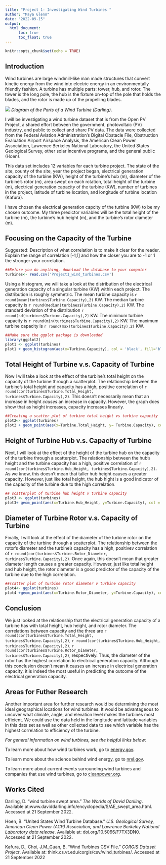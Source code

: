 ```yaml
---
title: "Project 1- Investigating Wind Turbines "
author: "Maya Glenn"
date: "2022-09-15"
output: 
  html_document:
      toc: true
      toc_float: true
---
```


```r
knitr::opts_chunk$set(echo = TRUE)
```

## Introduction

  Wind turbines are large windmill-like man made structures that convert kinetic energy from the wind into electric energy in an environmentally friendly fashion. A turbine has multiple parts: tower, hub, and rotor. The tower is the long pole, the hub is the fixture on-top of the pole that holds the blades, and the rotor is made up of the propelling blades.
  
![](http://www.daviddarling.info/images/wind_turbine_blades.gif)
*Diagram of the Parts of a Wind Turbine (Darling).*

  
  I will be investigating a wind turbine dataset that is from the Open PV Project, a shared effort between the government, photovoltaic (PV) industry, and public to collect and share PV data. The data were collected from the Federal Aviation Administration's Digital Obstacle File, Obstruction Evaluation Airport Airspace Analysis, the American Clean Power Association, Lawrence Berkeley National Laboratory, the United States Geological Survey, other solar incentive programs, and the general public (Hoen).
  
  This data set includes 12 variables for each turbine project. The state of the site,  county of the site, year the project began, electrical generation capacity of the turbine (KW), height of the turbine's hub (m), diameter of the turbine's rotor (m), area swept on each rotation, total height of the turbine (m), electrical generation capacity of the turbine (KW), number of turbines in the project, latitude of turbine location, and longitude of turbine location (Kafura).
  
  I have chosen the electrical generation capcity of the turbine (KW) to be my chosen outcome. My three predictor variables will be the total height of the turbine (m), the turbine's hub height (m), and the turbine's rotor diameter (m).
  

## Focusing on the Capacity of the Turbine

Suggested: Description of what correlation is to make it clear for the reader. Explain the range of correlation [-1,1] and how the closer you are to -1 or 1 the stronger your correlation. 

``` r
##Before you do anything, download the database to your computer
turbines<- read.csv('Project1_wind_turbines.csv')
```
Using a histogram, we will take a look at the distribution of the electrical generation capacity of a singular turbine (KW) within each project. The distribution is roughly symmetric. 
The mean turbine capacity is `r round(mean(turbines$Turbine.Capacity),2)` KW.
The median turbine capacity is `r round(median(turbines$Turbine.Capacity),2)` KW. 
The standard deviation of the distribution `r round(sd(turbines$Turbine.Capacity),2)` KW.
The minimum turbine capacity is `r round(min(turbines$Turbine.Capacity),2)` KW.
The maximum turbine capacity is `r round(max(turbines$Turbine.Capacity),2)` KW.

```r
##Make sure the ggplot package is downloaded 
library(ggplot2)
plot1 <- ggplot(turbines)
plot1 + geom_histogram(aes(x=Turbine.Capacity), col = 'black', fill='blue') + labs(title = 'Distribution of Capacity of the Turbine', x = 'Capacity of Turbine (KW)', y= 'Frequency')
```


## Total Height of Turbine v.s. Capacity of Turbine

Now I will take a look at the effect of the turbine's total height on the capacity of the turbine through a scatterplot. 
The relationship between the turbine's total height and capacity has a high, positive correlation of `r round(cor(turbines$Turbine.Total_Height, turbines$Turbine.Capacity),2)`. This doesn't necessarily mean that an increase in height *causes* an increase in capacity. However, the graph does show that as height increases, capacity increases linearly. 

```r
##Creating a scatter plot of turbine total height vs turbine capacity
plot2<- ggplot(turbines)
plot2 + geom_point(aes(x=Turbine.Total_Height, y= Turbine.Capacity), col='green') + labs(title='Relationship between Total Height and Capacity of Turbine', x='Total Height of Turbine(m)', y='Capacity of Turbine(KW)')
```


## Height of Turbine Hub v.s. Capacity of Turbine

Next, I will look at the effect of the height of the turbine hub on the capacity of the turbine through a scatterplot. 
The relationship between the hub's height and the turbine capacity has a high, positive correlation of `r round(cor(turbines$Turbine.Hub_Height, turbines$Turbine.Capacity),2)`. As we know, this doesn't mean that taller hub height causes a greater capacity. However, just like total height, the hub hight is a good indicator of the capacity of the turbine due to the high correlation. 

```r
## scatterplot of turbine hub height v turbine capacity
plot3 <- ggplot(turbines)
plot3+ geom_point(aes(x=Turbine.Hub_Height, y=Turbine.Capacity), col = 'purple') + labs(title = 'Relationship between Hub Height and Capacity of Turbine', x='Hub Height(m)', y='Capacity of Turbine(KW)')
```


## Diameter of Turbine Rotor v.s. Capacity of Turbine

Finally, I will look at the effect of the diameter of the turbine rotor on the capacity of the turbine through a scatterplot. 
The relationship between the rotor's diameter and the turbine's capacity has a high, positivev correlation of `r round(cor(turbines$Turbine.Rotor_Diameter, turbines$Turbine.Capacity),2)`. Once again, this doesn't mean that greater diameter length causes a greater capacity. However, just like total height and hub height, the rotor diameter is a good predictor of the capacity of the turbine due to the high correlation. 

```r
##scatter plot of turbine rotor diameter v turbine capacity
plot4<- ggplot(turbines)
plot4 +geom_point(aes(x=Turbine.Rotor_Diameter, y=Turbine.Capacity), col = 'red') + labs(title = 'Relationship between Rotor Diameter and Capacity of Turbine', x='Rotor Diameter(m)', y='Capacity of Turbine(KW)') 
```



## Conclusion

We just looked at the relationship that the electrical generation capacity of a turbine has with total height, hub height, and rotor diameter. The correlations between capacity and the three are `r round(cor(turbines$Turbine.Total_Height, turbines$Turbine.Capacity),2)`, `r round(cor(turbines$Turbine.Hub_Height, turbines$Turbine.Capacity),2)`, `r round(cor(turbines$Turbine.Rotor_Diameter, turbines$Turbine.Capacity),2)`, respectively. Thus, the diameter of the rotor has the highest correlation to electrical generation capacity. Although this conclusion doesn't mean it causes an increase in electrical generation capacity, it is indeed the most useful in predicting the outcome of the electrical generation capacity. 


## Areas for Futher Research 

Another important area for further research would be determining the most ideal geographical locations for wind turbines. It would be advantageous to uncover what climate, angle, and elevation level makes the turbines most efficient. We could use the data held in the longitude and latitude variables in this data set as well as other collected data to see which variable has the highest correlation to efficiency of the turbine. 

*For general information on wind turbines, see the helpful links below:*

To learn more about how wind turbines work, go to [energy.gov](https://www.energy.gov/eere/wind/how-do-wind-turbines-work).

To learn more about the science behind wind energy, go to [nrel.gov](https://www.nrel.gov/research/re-wind.html).

To learn more about current events surrounding wind turbines and companies that use wind turbines, go to [cleanpower.org](https://cleanpower.org).


## Works Cited

Darling, D. "wind turbine swept area." *The Worlds of David Darlilng*. Available            at:www.daviddarling.info/encyclopedia/S/AE_swept_area.html. Accessed at 21 September       2022. 

Hoen, B. "United States Wind Turbine Database." *U.S. Geological Survey, American Clean      Power (ACP) Association, and Lawrence Berkeley National Laboratory data release*.         Available at: doi.org/10.5066/F7TX3DN0. Accessed at 21 September 2022. 

Kafura, D., Choi, J.M.,Guan, B. "Wind Turbines CSV File." *CORGIS Dataset Project*.         Available at: think.cs.vt.edu/corgis/csv/wind_turbines/. Accessed at 21 September 2022


